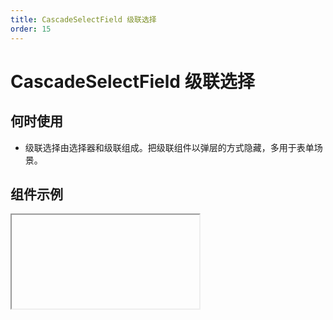 ```yaml
---
title: CascadeSelectField 级联选择
order: 15
---
```


# CascadeSelectField 级联选择

## 何时使用

- 级联选择由选择器和级联组成。把级联组件以弹层的方式隐藏，多用于表单场景。

## 组件示例


<Iframe url="https://www.aliwork.com/developer/cascade-select-field-v2?isRenderNav=false" />

## 组件属性


<AttrTable
  category="form"
  dataSource={[
    {
      code: 'value',
      type: 'string',
      default: 'part_b',
      desc: '数据源中最后一个节点的 value',
    },
    {
      code: 'columnsNum',
      type: 'number',
      default: '0',
      desc: '级联层级',
    },
    {
      code: 'placeholder',
      type: 'string',
      default: '请选择',
      desc: '占位提示',
    },
    {
      code: 'listStyle',
      type: 'array',
      default: {},
      desc: '列表样式',
    },
    {
      code: 'expandTriggerType',
      type: `'click' | 'hover'`,
      default: 'click',
      desc: '触发行为',
    },
    {
      code: 'hasArrow',
      type: 'boolean',
      default: 'true',
      desc: '是否显示下拉箭头',
    },
    {
      code: 'hasBorder',
      type: 'boolean',
      default: 'true',
      desc: '是否显示边框',
    },
    {
      code: 'showSearch',
      type: 'boolean',
      default: 'false',
      desc: '是否显示搜索框',
    },
    {
      code: 'showSearch',
      type: 'boolean',
      default: 'true',
      desc: '是否显示清除按钮',
    },
    {
      code: 'dataSource',
      type: 'array',
      default: [{
        "value": "part",
        "label": {
          "type": "i18n",
          "en_US": "dep",
          "zh_CN": "部门"
        },
        "children": [{
          "value": "part_a",
          "label": "A部门"
        },
        {
          "value": "part_b",
          "label": "B部门"
        }]
      },
      {
        "value": "product",
        "label": "产品",
        "children": [{
          "value": "product_a",
          "label": "a产品"
        },
        {
          "value": "product_b",
          "label": "b产品"
        }]
      }],
      desc: '数据源',
    },
    {
      code: 'isLoadData',
      type: 'boolean',
      default: 'false',
      desc: '是否开启异步加载',
    },
    {
      code: 'loadData',
      type: '() => void',
      default: '-',
      desc: 'loadData 函数',
    },
    {
      code: 'notFoundContent',
      type: 'string',
      default: '无数据',
      desc: '无数据时显示内容',
    },
    {
      code: 'onChange',
      type: '({ value : string / array, data : object / array , extra : object }) => void',
      default: '-',
      desc: 'onChange 值发生变化',
    },
    {
      code: 'onVisibleChange',
      type: '( visible : boolean ) => void',
      default: '-',
      desc: 'onVisibleChange 弹层显示隐藏变化',
    },
  ]}
/>
